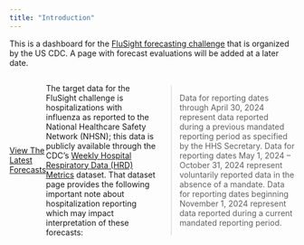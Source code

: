 ```yaml
---
title: "Introduction"
---
```


This is a dashboard for the [FluSight forecasting challenge](https://github.com/cdcepi/FluSight-forecast-hub/) that is organized by the US CDC. A page with forecast evaluations will be added at a later date.

::: {style='display:flex; align-items: center; justify-content: center'}

[View The Latest Forecasts](forecast.html){.btn .btn-primary role="button"}

The target data for the FluSight challenge is hospitalizations with influenza as reported to the National Healthcare Safety Network (NHSN); this data is publicly available through the CDC's [Weekly Hospital Respiratory Data (HRD) Metrics](https://data.cdc.gov/Public-Health-Surveillance/Weekly-Hospital-Respiratory-Data-HRD-Metrics-by-Ju/mpgq-jmmr/about_data) dataset. That dataset page provides the following important note about hospitalization reporting which may impact interpretation of these forecasts:

> Data for reporting dates through April 30, 2024 represent data reported during a previous mandated reporting period as specified by the HHS Secretary. Data for reporting dates May 1, 2024 – October 31, 2024 represent voluntarily reported data in the absence of a mandate. Data for reporting dates beginning November 1, 2024 represent data reported during a current mandated reporting period.

:::
